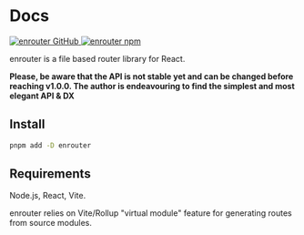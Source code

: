 # Docs

<div className="mt-8 flex gap-4">
  <a href="https://github.com/eu-ge-ne/enrouter">
    <img
      alt="enrouter GitHub"
      src="https://img.shields.io/github/package-json/v/eu-ge-ne/enrouter?label=github"
    />
  </a>
  <a href="https://www.npmjs.com/package/enrouter">
    <img alt="enrouter npm" src="https://img.shields.io/npm/v/enrouter" />
  </a>
</div>

enrouter is a file based router library for React.

**Please, be aware that the API is not stable yet and can be changed before
reaching v1.0.0.
The author is endeavouring to find the simplest and most elegant API & DX**

## Install

```bash
pnpm add -D enrouter
```

## Requirements

Node.js, React, Vite.

enrouter relies on Vite/Rollup "virtual module" feature for generating routes
from source modules.
